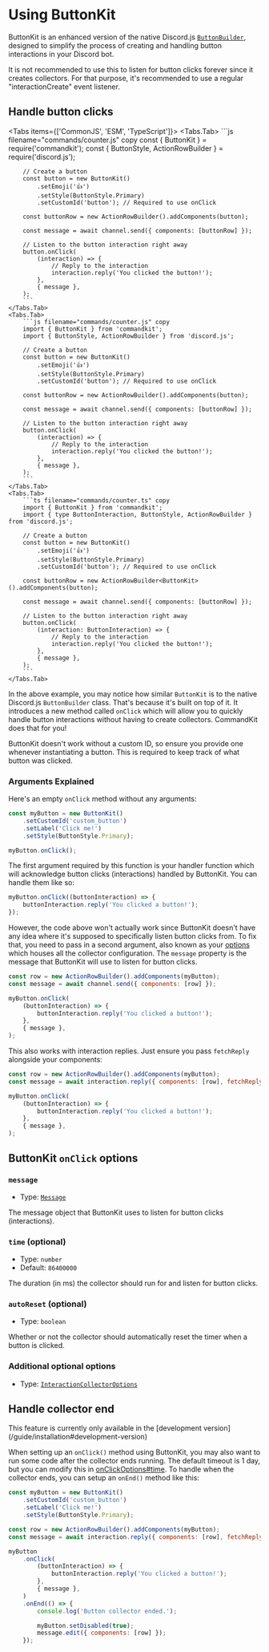 
# Using ButtonKit

ButtonKit is an enhanced version of the native Discord.js [`ButtonBuilder`](https://old.discordjs.dev/#/docs/discord.js/main/class/ButtonBuilder), designed to simplify the process of creating and handling button interactions in your Discord bot.

It is not recommended to use this to listen for button clicks forever since it creates collectors. For that purpose, it's recommended to use a regular "interactionCreate" event listener.

## Handle button clicks

<Tabs items={['CommonJS', 'ESM', 'TypeScript']}>
    <Tabs.Tab>
        ```js filename="commands/counter.js" copy
        const { ButtonKit } = require('commandkit');
        const { ButtonStyle, ActionRowBuilder } = require('discord.js');

        // Create a button
        const button = new ButtonKit()
            .setEmoji('👍')
            .setStyle(ButtonStyle.Primary)
            .setCustomId('button'); // Required to use onClick

        const buttonRow = new ActionRowBuilder().addComponents(button);

        const message = await channel.send({ components: [buttonRow] });

        // Listen to the button interaction right away
        button.onClick(
            (interaction) => {
                // Reply to the interaction
                interaction.reply('You clicked the button!');
            },
            { message },
        );
        ```
    </Tabs.Tab>
    <Tabs.Tab>
        ```js filename="commands/counter.js" copy
        import { ButtonKit } from 'commandkit';
        import { ButtonStyle, ActionRowBuilder } from 'discord.js';

        // Create a button
        const button = new ButtonKit()
            .setEmoji('👍')
            .setStyle(ButtonStyle.Primary)
            .setCustomId('button'); // Required to use onClick

        const buttonRow = new ActionRowBuilder().addComponents(button);

        const message = await channel.send({ components: [buttonRow] });

        // Listen to the button interaction right away
        button.onClick(
            (interaction) => {
                // Reply to the interaction
                interaction.reply('You clicked the button!');
            },
            { message },
        );
        ```
    </Tabs.Tab>
    <Tabs.Tab>
        ```ts filename="commands/counter.ts" copy
        import { ButtonKit } from 'commandkit';
        import { type ButtonInteraction, ButtonStyle, ActionRowBuilder } from 'discord.js';

        // Create a button
        const button = new ButtonKit()
            .setEmoji('👍')
            .setStyle(ButtonStyle.Primary)
            .setCustomId('button'); // Required to use onClick

        const buttonRow = new ActionRowBuilder<ButtonKit>().addComponents(button);

        const message = await channel.send({ components: [buttonRow] });

        // Listen to the button interaction right away
        button.onClick(
            (interaction: ButtonInteraction) => {
                // Reply to the interaction
                interaction.reply('You clicked the button!');
            },
            { message },
        );
        ```
    </Tabs.Tab>

</Tabs>

In the above example, you may notice how similar `ButtonKit` is to the native Discord.js `ButtonBuilder` class. That's because it's built on top of it. It introduces a new method called `onClick` which will allow you to quickly handle button interactions without having to create collectors. CommandKit does that for you!

<Callout type="warning">
    ButtonKit doesn't work without a custom ID, so ensure you provide one whenever instantiating a
    button. This is required to keep track of what button was clicked.
</Callout>

### Arguments Explained

Here's an empty `onClick` method without any arguments:

```js copy
const myButton = new ButtonKit()
    .setCustomId('custom_button')
    .setLabel('Click me!')
    .setStyle(ButtonStyle.Primary);

myButton.onClick();
```

The first argument required by this function is your handler function which will acknowledge button clicks (interactions) handled by ButtonKit. You can handle them like so:

```js copy
myButton.onClick((buttonInteraction) => {
    buttonInteraction.reply('You clicked a button!');
});
```

However, the code above won't actually work since ButtonKit doesn't have any idea where it's supposed to specifically listen button clicks from. To fix that, you need to pass in a second argument, also known as your [options](/guide/buttonkit#buttonkit-onclick-options) which houses all the collector configuration. The `message` property is the message that ButtonKit will use to listen for button clicks.

```js copy
const row = new ActionRowBuilder().addComponents(myButton);
const message = await channel.send({ components: [row] });

myButton.onClick(
    (buttonInteraction) => {
        buttonInteraction.reply('You clicked a button!');
    },
    { message },
);
```

This also works with interaction replies. Just ensure you pass `fetchReply` alongside your components:

```js copy
const row = new ActionRowBuilder().addComponents(myButton);
const message = await interaction.reply({ components: [row], fetchReply: true });

myButton.onClick(
    (buttonInteraction) => {
        buttonInteraction.reply('You clicked a button!');
    },
    { message },
);
```

## ButtonKit `onClick` options

### `message`

-   Type: [`Message`](https://old.discordjs.dev/#/docs/discord.js/main/class/Message)

The message object that ButtonKit uses to listen for button clicks (interactions).

### `time` (optional)

-   Type: `number`
-   Default: `86400000`

The duration (in ms) the collector should run for and listen for button clicks.

### `autoReset` (optional)

-   Type: `boolean`

Whether or not the collector should automatically reset the timer when a button is clicked.

### Additional optional options

-   Type: [`InteractionCollectorOptions`](https://old.discordjs.dev/#/docs/discord.js/main/typedef/InteractionCollectorOptions)

## Handle collector end

<Callout type="warning">
    This feature is currently only available in the [development
    version](/guide/installation#development-version)
</Callout>

When setting up an `onClick()` method using ButtonKit, you may also want to run some code after the collector ends running. The default timeout is 1 day, but you can modify this in [onClickOptions#time](/guide/buttonkit#time-optional). To handle when the collector ends, you can setup an `onEnd()` method like this:

```js copy {16-21}
const myButton = new ButtonKit()
    .setCustomId('custom_button')
    .setLabel('Click me!')
    .setStyle(ButtonStyle.Primary);

const row = new ActionRowBuilder().addComponents(myButton);
const message = await interaction.reply({ components: [row], fetchReply: true });

myButton
    .onClick(
        (buttonInteraction) => {
            buttonInteraction.reply('You clicked a button!');
        },
        { message },
    )
    .onEnd(() => {
        console.log('Button collector ended.');

        myButton.setDisabled(true);
        message.edit({ components: [row] });
    });
```
